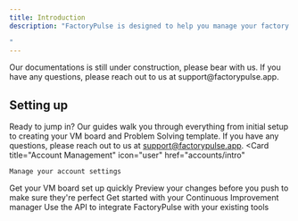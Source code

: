 ```yaml
---
title: Introduction
description: "FactoryPulse is designed to help you manage your factory operations. Here, you’ll find all the resources you need to get started, troubleshoot issues, and discover new ways to optimize your FactoryPulse experience.

"
---
```


<Info>
Our documentations is still under construction, please bear with us. If you have any questions, please reach out to us at support@factorypulse.app.
</Info>

## Setting up
Ready to jump in? Our guides walk you through everything from initial setup to creating your VM board and Problem Solving template. If you have any questions, please reach out to us at support@factorypulse.app.
<CardGroup cols={3}>
    <Card
  title="Account Management"
  icon="user"
  href="accounts/intro"
  >
    Manage your account settings
  </Card>
  <Card
    title="VM Quickstart"
    icon="table"
    href="vm/quickstart"
  >
    Get your VM board set up quickly
  </Card>
  <Card
    title="Problem Solving"
    icon="magnifying-glass"
    href="problems/quickstart"
  >
    Preview your changes before you push to make sure they're perfect
  </Card>
  <Card
  title="Continous Improvement"
  icon="lightbulb"
  href="ci/quickstart"
  >
    Get started with your Continuous Improvement manager
  </Card>
  <Card
    title="API"
    icon="code"
    href="api-reference/introduction"
  >
    Use the API to integrate FactoryPulse with your existing tools
  </Card>

</CardGroup>
